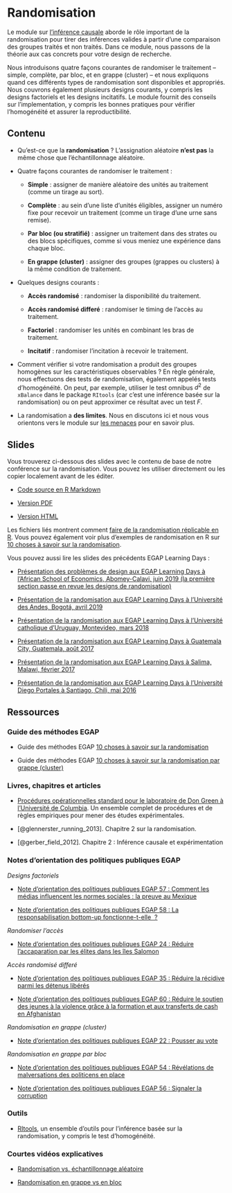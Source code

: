 # Randomisation {.tabset}

Le module sur [l'inférence causale](causal-inference.html) aborde le rôle important de la randomisation pour tirer des inférences valides à partir d'une comparaison des groupes traités et non traités. Dans ce module, nous passons de la théorie aux cas concrets pour votre design de recherche.

Nous introduisons quatre façons courantes de randomiser le traitement -- simple, complète, par bloc, et en grappe (cluster) -- et nous expliquons quand ces différents types de randomisation sont disponibles et appropriés.  Nous couvrons également plusieurs designs courants, y compris les designs factoriels et les designs incitatifs.  Le module fournit des conseils sur l'implementation, y compris les bonnes pratiques pour vérifier l'homogénéité et assurer la reproductibilité.

## Contenu

- Qu'est-ce que la **randomisation** ? L'assignation aléatoire **n'est pas** la même chose que l'échantillonnage aléatoire.

- Quatre façons courantes de randomiser le traitement :

    - **Simple** : assigner de manière aléatoire des unités au traitement (comme un tirage au sort).

    - **Complète** : au sein d'une liste d'unités éligibles, assigner un numéro fixe pour recevoir un traitement (comme un tirage d'une urne sans remise).

    - **Par bloc (ou stratifié)** : assigner un traitement dans des strates ou des blocs spécifiques, comme si vous meniez une expérience dans chaque bloc.
      
    - **En grappe (cluster)** : assigner des groupes (grappes ou clusters) à la même condition de traitement.
    
    
- Quelques designs courants :
    
    - **Accès randomisé** : randomiser la disponibilité du traitement.
    
    - **Accès randomisé differé** : randomiser le timing de l'accès au traitement.
    
    - **Factoriel** : randomiser les unités en combinant les bras de traitement.
    
    - **Incitatif** : randomiser l'incitation à recevoir le traitement.

- Comment vérifier si votre randomisation a produit des groupes homogènes sur les caractéristiques observables ? En règle générale, nous effectuons des tests de randomisation, également appelés tests d'homogénéité. On peut, par exemple, utiliser le test omnibus $d^2$ de `xBalance` dans le package `RItools` (car c'est une inférence basée sur la randomisation) ou on peut approximer ce résultat avec un test $F$.

- La randomisation a **des limites**.  Nous en discutons ici et nous vous orientons vers le module sur [les menaces](threats-to-internal-validity-of-randomized-experiments.html) pour en savoir plus.

## Slides

Vous trouverez ci-dessous des slides avec le contenu de base de notre conférence sur la randomisation. Vous pouvez les utiliser directement ou les copier localement avant de les éditer.

- [Code source en R Markdown](https://egap.github.io/learningdays-resources/Slides/randomization-slides.Rmd)

- [Version PDF](https://egap.github.io/learningdays-resources/Slides/randomization-slides.pdf)

- [Version HTML](https://egap.github.io/learningdays-resources/Slides/randomization-slides.html)

Les fichiers liés montrent comment [faire de la randomisation réplicable en R](https://egap.github.io/learningdays-resources/Exercises/randomization-exercises.Rmd). 
Vous pouvez également voir plus d'exemples de randomisation en R sur [10 choses à savoir sur la randomisation](https://egap.org/resource/10-things-to-know-about-randomization/).

Vous pouvez aussi lire les slides des précédents EGAP Learning Days :

- [Présentation des problèmes de design aux EGAP Learning Days à l'African School of Economics, Abomey-Calavi, juin 2019 (la première section passe en revue les designs de randomisation)](https://egap.github.io/learningdays-resources/Slides/Examples/threats-benin.pdf)

- [Présentation de la randomisation aux EGAP Learning Days à l'Université des Andes, Bogotá, avril 2019](https://egap.github.io/learningdays-resources/Slides/Examples/randomization-bogota.pdf)

- [Présentation de la randomisation aux EGAP Learning Days à l'Université catholique d'Uruguay, Montevideo, mars 2018](https://egap.github.io/learningdays-resources/Slides/Examples/randomization-montevideo.pdf)

- [Présentation de la randomisation aux EGAP Learning Days à Guatemala City, Guatemala, août 2017](https://egap.github.io/learningdays-resources/Slides/Examples/randomization-guatemala.pdf)

- [Présentation de la randomisation aux EGAP Learning Days à Salima, Malawi, février 2017](https://egap.github.io/learningdays-resources/Slides/Examples/randomization-malawi.pdf)

- [Présentation de la randomisation aux EGAP Learning Days à l'Université Diego Portales à Santiago, Chili, mai 2016](https://egap.github.io/learningdays-resources/Slides/Examples/randomization-santiago.pdf)


## Ressources

### Guide des méthodes EGAP

- Guide des méthodes EGAP [10 choses à savoir sur la randomisation](https://egap.org/resource/10-things-to-know-about-randomization/)

- Guide des méthodes EGAP [10 choses à savoir sur la randomisation par grappe (cluster)](https://egap.org/resource/10-things-to-know-about-cluster-randomization/)

### Livres, chapitres et articles

- [Procédures opérationnelles standard pour le laboratoire de Don Green à l'Université de Columbia](https://github.com/acoppock/Green-Lab-SOP). Un ensemble complet de procédures et de règles empiriques pour mener des études expérimentales.

- [@glennerster_running_2013]. Chapitre 2 sur la randomisation.

- [@gerber_field_2012]. Chapitre 2 : Inférence causale et expérimentation

### Notes d'orientation des politiques publiques EGAP

*Designs factoriels*

- [Note d'orientation des politiques publiques EGAP 57 : Comment les médias influencent les normes sociales : la preuve au Mexique](https://egap.org/resource/how-media-influence-social-norms-evidence-from-mexico/)

- [Note d'orientation des politiques publiques EGAP 58 : La responsabilisation bottom-up fonctionne-t-elle  ?](https://egap.org/resource/does-bottom-up-accountability-work-evidence-from-uganda/)

*Randomiser l'accès*

- [Note d'orientation des politiques publiques EGAP 24 : Réduire l'accaparation par les élites dans les îles Salomon](https://egap.org/resource/brief-24-reducing-elite-capture-in-the-solomon-islands/)

*Accès randomisé differé*

  - [Note d'orientation des politiques publiques EGAP 35 : Réduire la récidive parmi les détenus libérés](https://egap.org/resource/brief-35-reducing-reconvictions-among-released-prisoners/)

  - [Note d'orientation des politiques publiques EGAP 60 : Réduire le soutien des jeunes à la violence grâce à la formation et aux transferts de cash en Afghanistan](https://egap.org/resource/reducing-youth-support-for-violence-through-training-and-cash-transfers-in-afghanistan/)

*Randomisation en grappe (cluster)*

  - [Note d'orientation des politiques publiques EGAP 22 : Pousser au vote](https://egap.org/resource/brief-22-getting-out-the-vote/)

*Randomisation en grappe par bloc*

  - [Note d'orientation des politiques publiques EGAP 54 : Révélations de malversations des politicens en place](https://egap.org/resource/evidence-from-mexico-the-effect-of-incumbent-malfeasance-revelations/)

  - [Note d'orientation des politiques publiques EGAP 56 : Signaler la corruption](https://egap.org/resource/reporting-corruption-in-nigeria-testing-the-effects-of-norms-nudges/)


### Outils

- [RItools](https://cran.r-project.org/web/packages/RItools/index.html), un ensemble d'outils pour l'inférence basée sur la randomisation, y compris le test d'homogénéité.


### Courtes vidéos explicatives

 - [Randomisation vs. échantillonnage aléatoire](https://www.youtu.be/02A61b3hxvA)
 
 - [Randomisation en grappe vs en bloc](https://www.youtu.be/bL2U9z8hX1k)
 
